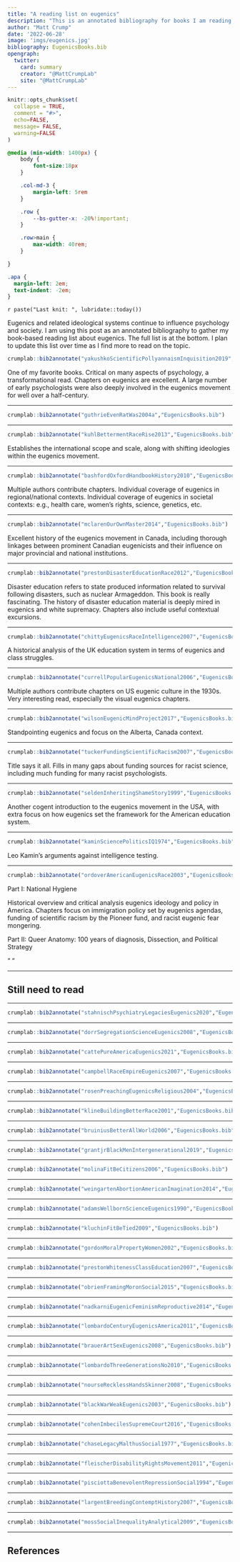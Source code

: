 ```yaml
---
title: "A reading list on eugenics"
description: "This is an annotated bibliography for books I am reading on eugenics and its connections to psychology and society."
author: "Matt Crump"
date: '2022-06-28'
image: 'imgs/eugenics.jpg'
bibliography: EugenicsBooks.bib
opengraph:
  twitter:
    card: summary
    creator: "@MattCrumpLab"
    site: "@MattCrumpLab"
---
```


```r
knitr::opts_chunk$set(
  collapse = TRUE,
  comment = "#>",
  echo=FALSE,
  message= FALSE,
  warning=FALSE
)
```

```css
@media (min-width: 1400px) {
    body {
        font-size:18px
    }

    .col-md-3 {
        margin-left: 5rem
    }

    .row {
        --bs-gutter-x: -20%!important;
    }

    .row>main {
        max-width: 40rem;
    }

}

.apa {
  margin-left: 2em;
  text-indent: -2em;
}

```

`r paste("Last knit: ", lubridate::today())`

Eugenics and related ideological systems continue to influence psychology and society. I am using this post as an annotated bibliography to gather my book-based reading list about eugenics. The full list is at the bottom. I plan to update this list over time as I find more to read on the topic.

```r
crumplab::bib2annotate("yakushkoScientificPollyannaismInquisition2019","EugenicsBooks.bib")
```

One of my favorite books. Critical on many aspects of psychology, a transformational read. Chapters on eugenics are excellent. A large number of early psychologists were also deeply involved in the eugenics movement for well over a half-century.

------------------------------------------------------------------------

```r
crumplab::bib2annotate("guthrieEvenRatWas2004a","EugenicsBooks.bib")
```

------------------------------------------------------------------------

```r
crumplab::bib2annotate("kuhlBettermentRaceRise2013","EugenicsBooks.bib")
```

Establishes the international scope and scale, along with shifting ideologies within the eugenics movement.

------------------------------------------------------------------------

```r
crumplab::bib2annotate("bashfordOxfordHandbookHistory2010","EugenicsBooks.bib")
```

Multiple authors contribute chapters. Individual coverage of eugenics in regional/national contexts. Individual coverage of eugenics in societal contexts: e.g., health care, women's rights, science, genetics, etc.

------------------------------------------------------------------------

```r
crumplab::bib2annotate("mclarenOurOwnMaster2014","EugenicsBooks.bib")
```

Excellent history of the eugenics movement in Canada, including thorough linkages between prominent Canadian eugenicists and their influence on major provincial and national institutions.

------------------------------------------------------------------------

```r
crumplab::bib2annotate("prestonDisasterEducationRace2012","EugenicsBooks.bib")
```

Disaster education refers to state produced information related to survival following disasters, such as nuclear Armageddon. This book is really fascinating. The history of disaster education material is deeply mired in eugenics and white supremacy. Chapters also include useful contextual excursions.

------------------------------------------------------------------------

```r
crumplab::bib2annotate("chittyEugenicsRaceIntelligence2007","EugenicsBooks.bib")
```

A historical analysis of the UK education system in terms of eugenics and class struggles.

------------------------------------------------------------------------

```r
crumplab::bib2annotate("currellPopularEugenicsNational2006","EugenicsBooks.bib")
```

Multiple authors contribute chapters on US eugenic culture in the 1930s. Very interesting read, especially the visual eugenics chapters.

------------------------------------------------------------------------

```r
crumplab::bib2annotate("wilsonEugenicMindProject2017","EugenicsBooks.bib")
```

Standpointing eugenics and focus on the Alberta, Canada context.

------------------------------------------------------------------------

```r
crumplab::bib2annotate("tuckerFundingScientificRacism2007","EugenicsBooks.bib")
```

Title says it all. Fills in many gaps about funding sources for racist science, including much funding for many racist psychologists.

------------------------------------------------------------------------

```r
crumplab::bib2annotate("seldenInheritingShameStory1999","EugenicsBooks.bib")
```

Another cogent introduction to the eugenics movement in the USA, with extra focus on how eugenics set the framework for the American education system.

------------------------------------------------------------------------

```r
crumplab::bib2annotate("kaminSciencePoliticsIQ1974","EugenicsBooks.bib")
```

Leo Kamin's arguments against intelligence testing.

------------------------------------------------------------------------

```r
crumplab::bib2annotate("ordoverAmericanEugenicsRace2003","EugenicsBooks.bib")
```

Part I: National Hygiene

Historical overview and critical analysis eugenics ideology and policy in America. Chapters focus on immigration policy set by eugenics agendas, funding of scientific racism by the Pioneer fund, and racist eugenic fear mongering.

Part II: Queer Anatomy: 100 years of diagnosis, Dissection, and Political Strategy

" "

------------------------------------------------------------------------

## Still need to read

------------------------------------------------------------------------

```r
crumplab::bib2annotate("stahnischPsychiatryLegaciesEugenics2020","EugenicsBooks.bib")
```

------------------------------------------------------------------------

```r
crumplab::bib2annotate("dorrSegregationScienceEugenics2008","EugenicsBooks.bib")
```

------------------------------------------------------------------------

```r
crumplab::bib2annotate("cattePureAmericaEugenics2021","EugenicsBooks.bib")
```

------------------------------------------------------------------------

```r
crumplab::bib2annotate("campbellRaceEmpireEugenics2007","EugenicsBooks.bib")
```

------------------------------------------------------------------------

```r
crumplab::bib2annotate("rosenPreachingEugenicsReligious2004","EugenicsBooks.bib")
```

------------------------------------------------------------------------

```r
crumplab::bib2annotate("klineBuildingBetterRace2001","EugenicsBooks.bib")
```

------------------------------------------------------------------------

```r
crumplab::bib2annotate("bruiniusBetterAllWorld2006","EugenicsBooks.bib")
```

------------------------------------------------------------------------

```r
crumplab::bib2annotate("grantjrBlackMenIntergenerational2019","EugenicsBooks.bib")
```

------------------------------------------------------------------------

```r
crumplab::bib2annotate("molinaFitBeCitizens2006","EugenicsBooks.bib")
```

------------------------------------------------------------------------

```r
crumplab::bib2annotate("weingartenAbortionAmericanImagination2014","EugenicsBooks.bib")
```

------------------------------------------------------------------------

```r
crumplab::bib2annotate("adamsWellbornScienceEugenics1990","EugenicsBooks.bib")
```

------------------------------------------------------------------------

```r
crumplab::bib2annotate("kluchinFitBeTied2009","EugenicsBooks.bib")
```

------------------------------------------------------------------------

```r
crumplab::bib2annotate("gordonMoralPropertyWomen2002","EugenicsBooks.bib")
```

------------------------------------------------------------------------

```r
crumplab::bib2annotate("prestonWhitenessClassEducation2007","EugenicsBooks.bib")
```

------------------------------------------------------------------------

```r
crumplab::bib2annotate("obrienFramingMoronSocial2015","EugenicsBooks.bib")
```

------------------------------------------------------------------------

```r
crumplab::bib2annotate("nadkarniEugenicFeminismReproductive2014","EugenicsBooks.bib")
```

------------------------------------------------------------------------

```r
crumplab::bib2annotate("lombardoCenturyEugenicsAmerica2011","EugenicsBooks.bib")
```

------------------------------------------------------------------------

```r
crumplab::bib2annotate("brauerArtSexEugenics2008","EugenicsBooks.bib")
```

------------------------------------------------------------------------

```r
crumplab::bib2annotate("lombardoThreeGenerationsNo2010","EugenicsBooks.bib")
```

------------------------------------------------------------------------

```r
crumplab::bib2annotate("nourseRecklessHandsSkinner2008","EugenicsBooks.bib")
```

------------------------------------------------------------------------

```r
crumplab::bib2annotate("blackWarWeakEugenics2003","EugenicsBooks.bib")
```

------------------------------------------------------------------------

```r
crumplab::bib2annotate("cohenImbecilesSupremeCourt2016","EugenicsBooks.bib")
```

------------------------------------------------------------------------

```r
crumplab::bib2annotate("chaseLegacyMalthusSocial1977","EugenicsBooks.bib")
```

------------------------------------------------------------------------

```r
crumplab::bib2annotate("fleischerDisabilityRightsMovement2011","EugenicsBooks.bib")
```

------------------------------------------------------------------------

```r
crumplab::bib2annotate("pisciottaBenevolentRepressionSocial1994","EugenicsBooks.bib")
```

------------------------------------------------------------------------

```r
crumplab::bib2annotate("largentBreedingContemptHistory2007","EugenicsBooks.bib")
```

------------------------------------------------------------------------

```r
crumplab::bib2annotate("mossSocialInequalityAnalytical2009","EugenicsBooks.bib")
```

------------------------------------------------------------------------

## References
